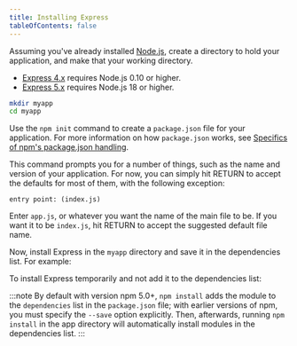 ```yaml
---
title: Installing Express
tableOfContents: false
---
```



Assuming you've already installed [Node.js](https://nodejs.org/), create a directory to hold your application, and make that your working directory.

- [Express 4.x](/4x/api) requires Node.js 0.10 or higher.
- [Express 5.x](/5x/api) requires Node.js 18 or higher.

```bash
mkdir myapp
cd myapp
```

Use the `npm init` command to create a `package.json` file for your application.
For more information on how `package.json` works, see [Specifics of npm's package.json handling](https://docs.npmjs.com/files/package.json).

<PackageManagerCommand npm="init" pnpm="init" bun="init" />

This command prompts you for a number of things, such as the name and version of your application.
For now, you can simply hit RETURN to accept the defaults for most of them, with the following exception:

```
entry point: (index.js)
```

Enter `app.js`, or whatever you want the name of the main file to be. If you want it to be `index.js`, hit RETURN to accept the suggested default file name.

Now, install Express in the `myapp` directory and save it in the dependencies list. For example:

<PackageManagerCommand npm="add express" pnpm="add express" bun="add express" />

To install Express temporarily and not add it to the dependencies list:

<PackageManagerCommand npm="install express --no-save" bun="add express" />

:::note
  By default with version npm 5.0+, `npm install` adds the module to the
  `dependencies` list in the `package.json` file; with earlier versions of npm,
  you must specify the `--save` option explicitly. Then, afterwards, running
  `npm install` in the app directory will automatically install modules in the
  dependencies list.
:::
